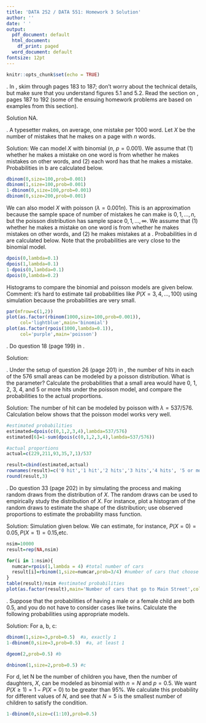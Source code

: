 ```yaml
---
title: 'DATA 252 / DATA 551: Homework 3 Solution'
author: ''
date: ' '
output:
  pdf_document: default
  html_document:
    df_print: paged
  word_document: default
fontsize: 12pt
---
```


<!-- do not alter this first chunk below  -->
```r
knitr::opts_chunk$set(echo = TRUE)
```

\vspace{0.1in}
\noindent 1. In \textit{Introduction to Probability}, skim through pages 183 to 187; don't worry about the technical details, but make sure that you understand figures 5.1 and 5.2.  Read the section on \textbf{Possin Distribution}, pages 187 to 192 (some of the ensuing homework problems are based on examples from this section).

Solution NA.

\vspace{0.1in}
\noindent 2. A typesetter makes, on average, one mistake per 1000 word.  Let $X$ be the number of mistakes that he makes on a page with $n$ words.
\begin{itemize}
\item[a.] Suppose we model $X$ with a binomial distribution. What are the model parameters? Discuss the binomial model assumptions in the context of the problem.
\item[b.] With a binomial model, calculate the probabilities that: (i) he makes no mistake on a page with $100$ words; (ii) he makes exactly 1 mistake on a page with $100$ words; (iii) he makes 1 or more mistake on a page with $100$ words; (iv) he makes no mistake on a page with $200$ words.
\item[c.] Suppose we model $X$ with a poisson distribution. What is the model parameter? Discuss the poisson model assumptions in the context of the problem.
\item[d.] Re-calculate the probabilities in b using a poisson model.
\item[e.] Simulate $1000$ random observations from the binomial model in a and plot a histogram of these observations; simulate another $1000$ random observations from the poisson model in c and also plot a histogram. Compare the binomial and poisson models by comparing the two histograms. 
\end{itemize}

Solution: We can model $X$ with binomial ($n$, $p=0.001$). We assume that (1) whether he makes a mistake on one word is \textit{independent} from whether he makes mistakes on other words, and (2) each word has \textit{equal probability} that he makes a mistake. Probabilities in b are calculated below.
```r
dbinom(0,size=100,prob=0.001)
dbinom(1,size=100,prob=0.001)
1-dbinom(0,size=100,prob=0.001)
dbinom(0,size=200,prob=0.001)
```

We can also model $X$ with poisson ($\lambda=0.001n$). This is an approximation because the sample space of number of mistakes he can make is $0, 1, \ldots, n$, but the poisson distribution has sample space $0,1,\ldots,\infty$. We assume that (1) whether he makes a mistake on one word is \textit{independent} from whether he makes mistakes on other words, and (2) he makes mistakes at a \textit{constant rate}.   Probabilities in d are calculated below. Note that the probabilities are very close to the binomial model.
```r
dpois(0,lambda=0.1)
dpois(1,lambda=0.1)
1-dpois(0,lambda=0.1)
dpois(0,lambda=0.2)
```

Histograms to compare the binomial and poisson models are given below. Comment: it's hard to estimate tail probabilities like $P(X=3,4,\ldots,100)$ using simulation because the probabilities are very small.  
```r
par(mfrow=c(1,2))
plot(as.factor(rbinom(1000,size=100,prob=0.001)),
     col='lightblue',main='binomial')
plot(as.factor(rpois(1000,lambda=0.1)),
     col='purple',main='poisson')
```


\vspace{0.1in}
\noindent 3. Do question 18  (page 199) in \textit{Introduction to Probability}.

Solution: 
\begin{itemize}
\item[(a)] The number of  raisins in a randomly picked cookie, $X$, can be modeled using a poisson distribution with $\lambda=600/500$, so $P(X=0)$ is \texttt{dpois(0,lambda=6/5)}=`r dpois(0,lambda=6/5)`.
\item[(b)] Similar to (a), we use poisson with $\lambda=400/500$.\\
$P(X=2)$ = \texttt{dpois(2,lambda=4/5)}=`r dpois(2,lambda=4/5)`.
\item[(c)]$P(X\ge2)=1-P(X=0,1)$. \\
\texttt{1-dpois(0,lambda=1000/500)-dpois(1,lambda=1000/500)}=`r 1-dpois(0,lambda=1000/500)-dpois(1,lambda=1000/500)`.
\end{itemize}

\vspace{0.1in}
\noindent 4. Under the setup of question 26 (page 201) in \textit{Introduction to Probability}, the number of hits in each of the $576$ small areas can be modeled by a poisson distribution. What is the parameter? Calculate the probabilities that a small area would have 0, 1, 2, 3, 4, and 5 or more hits under the poisson model, and compare the probabilities to the actual proportions.

Solution: The number of hit can be modeled by poisson with $\lambda=537/576$.  Calculation below shows that the poisson model works very well.
```r
#estimated probabilities
estimated=dpois(c(0,1,2,3,4),lambda=537/576) 
estimated[6]=1-sum(dpois(c(0,1,2,3,4),lambda=537/576))

#actual proportions
actual=c(229,211,93,35,7,1)/537

result=cbind(estimated,actual)
rownames(result)=c('0 hit','1 hit','2 hits','3 hits','4 hits', '5 or more hits')
round(result,3)
```

\vspace{0.1in}
\noindent 5. Do question 33  (page 202) in \textit{Introduction to Probability} by simulating the process and making random draws from the distribution of $X$. The random draws can be used to empirically study the distribution of $X$. For instance, plot a histogram of the random draws to estimate the shape of the distribution; use observed proportions to estimate the probability mass function.

Solution: Simulation given below. We can estimate, for instance, $P(X=0)=0.05,P(X=1)=0.15$,etc.
```r
nsim=10000
result=rep(NA,nsim)

for(i in 1:nsim){
  numcar=rpois(1,lambda = 4) #total number of cars
  result[i]=rbinom(1,size=numcar,prob=3/4) #number of cars that choose Main Street
}
table(result)/nsim #estimated probabilities
plot(as.factor(result),main='Number of cars that go to Main Street',col='salmon')
```

\vspace{0.1in}
\noindent 6. Suppose that the probabilities of having a male or a female child are both 0.5, and you do not have to consider cases like twins. Calculate the following probabilities using appropriate models.
\begin{itemize}
\item[a.] If you plan to have three children, what is the probability that you have exactly one daughter? What is the probability that you have at least one daughter?
\item[b.] What is the probability that your first daughter is your third child? (Hint: imagine the scenario of keeping having children until you have a daughter, and model the number of children when the first daughter ``occurs'').
\item[c.] What is the probability that your second daughter is your third child?
\item[d.] How many children do you need to have to guarantee with more than 95\% chance that you will have at least a daughter?
\end{itemize}

Solution: For a, b, c:
```r
dbinom(1,size=3,prob=0.5)  #a, exactly 1
1-dbinom(0,size=3,prob=0.5)  #a, at least 1

dgeom(2,prob=0.5) #b

dnbinom(1,size=2,prob=0.5) #c
```

For d, let N be the number of children you have, then the number of daughters, $X$, can be modeled as binomial with $n=N$ and $p=0.5$. We want $P(X\ge1)=1-P(X=0)$ to be greater than $95\%$. We calculate this probability for different values of $N$, and see that $N=5$ is the smallest number of children to satisfy the condition.
```r
1-dbinom(0,size=c(1:10),prob=0.5)
```






